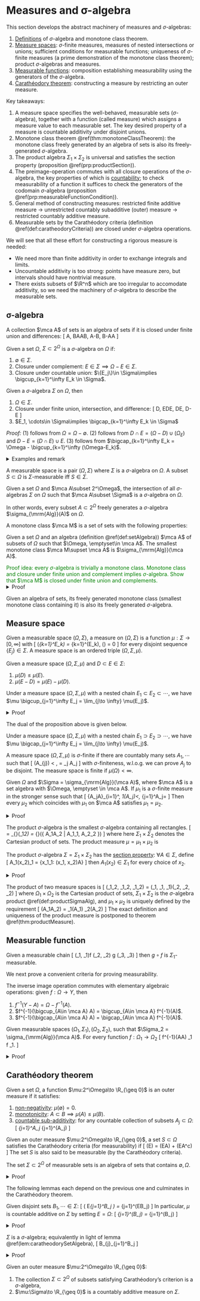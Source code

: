 # Measures and σ-algebra {#abstractMachinery}

This section develops the abstract machinery of measures and $\sigma$-algebras: 

1. [Definitions](#sigmaDefinition) of $\sigma$-algebra and monotone class theorem. 
2. [Measure spaces](#measurableSpace): 
    $\sigma$-finite measures, measures of nested intersections or unions; 
    sufficient conditions for measurable functions; uniqueness of $\sigma$-finite 
    measures (a prime demonstration of the monotone class theorem); 
    product $\sigma$-algebras and measures. 
2. [Measurable functions](#measurableFunction): 
    composition establishing measurability 
    using the generators of the $\sigma$-algebra. 
3. [Carathéodory theorem](#caratheodory): constructing 
    a measure by restricting an outer measure. 

Key takeaways: 

1. A measure space specifies the well-behaved, measurable 
    sets ($\sigma$-algebra), together with a function (called measure) which assigns a measure value 
    to each measurable set. The key desired property of a measure is 
    countable additivity under disjoint unions.
3. Monotone class theorem \@ref(thm:monotoneClassTheorem): 
    the monotone class freely generated by an algebra of sets is also its 
    freely-generated $\sigma$-algebra. 
4. The product algebra $\Sigma_1\times \Sigma_2$ is universal and satisfies 
    the section property (proposition \@ref(prp:productSection)). 
2. The preimage-operation commutes with all closure operations
    of the $\sigma$-algebra, the key properties of which is <u>countability</u>; 
    to check measurability of a function it suffices to check the generators 
    of the codomain $\sigma$-algebra (proposition \@ref(prp:measurableFunctionCondition)). 
5. General method of constructing measures: restricted finite additive measure $\to$ 
    unrestricted countably subadditive (outer) measure $\to$ 
    restricted countably additive measure. 
6. Measurable sets by the Carathéodory criteria 
    (definition \@ref(def:caratheodoryCriteria)) are closed under 
    $\sigma$-algebra operations. 

We will see that all these effort for constructing a rigorous measure is needed: 

- We need more than finite additivity in order to exchange integrals and limits. 
- Uncountable additivity is too strong: points have measure zero, 
    but intervals should have nontrivial measure. 
- There exists subsets of $\R^n$ which are too irregular to accomodate additivity, 
    so we need the machinery of $\sigma$-algebra to describe the measurable sets. 


## σ-algebra {#sigmaDefinition -}

:::{.definition #setAlgebra name="algebra of sets"}
A collection $\mca A$ of sets is an algebra 
of sets if it is closed under finite union and 
differences: 
\[ 
    A, B\in \mca A\implies A\cup B, A-B, B-A\in \mca A 
\] 
:::

:::{.definition name="σ-algebra"}
Given a set $\Omega$, $\Sigma\subset 2^\Omega$ is a $\sigma$-algebra on $\Omega$ if: 

1. $\emptyset\in \Sigma$. 
2. Closure under complement: $E\in \Sigma\implies \Omega-E\in \Sigma$. 
3. Closure under countable union: 
    $\{E_j\}\in \Sigma\implies \bigcup_{k=1}^\infty E_k \in \Sigma$. 
:::

:::{.proposition name="derived properties of σ-algebras"}
Given a $\sigma$-algebra $\Sigma$ on $\Omega$, then 

1. $\Omega\in \Sigma$. 
2. Closure under finite union, intersection, and difference: 
\[ 
    D, E\in \Sigma\implies D\cup E, D\cap E, D-E\in \Sigma 
\] 
3. $E_1, \cdots\in \Sigma\implies \bigcap_{k=1}^\infty E_k \in \Sigma$
:::
_Proof:_ (1) follows from $\Omega=\Omega-\emptyset$. 
(2) follows from $D\cap E = (\Omega-D)\cup (\Omega_E)$ and $D-E=(D\cap E)\cup E$. 
(3) follows from $\bigcap_{k=1}^\infty E_k = \Omega - \bigcup_{k=1}^\infty (\Omega-E_k)$. 

<details>
<summary>Examples and remark</summary>

:::{.example}
Given any set $\Omega$, both $\{\emptyset, \Omega\}$ and $2^\Omega$ are $\sigma$-algebras 
on $\Omega$. The set of all subsets $E$ such that $E$ 
is countable or $\Omega-E$ countable is a $\sigma$-algebra (countable 
union of countable set is countable, else if one element's complement 
is countable, then the union's complement is countable, too). 
:::

:::{.remark}
A $\sigma$-algebra on $\Omega$ is a subset of $2^\Omega$ that contains $\emptyset$ 
and is closed under countable union. Compare to a topology on $\Omega$, which 
is a subset of $2^\Omega$ that contains $\emptyset, \Omega$, and is closed under 
arbitrary unions and finite intersections. 
:::
</details>

:::{.definition name="measurable space, measurable set"}
A measurable space is a pair $(\Omega, \Sigma)$ where $\Sigma$ is a $\sigma$-algebra 
on $\Omega$. 
A subset $S\subset \Omega$ is $\Sigma$-measurable iff $S\in \Sigma$. 
:::

:::{.definition name="freely generated σ-algebra"}
Given a set $\Omega$ and $\mca A\subset 2^\Omega$, the intersection 
of all $\sigma$-algebras $\Sigma$ on $\Omega$ such that 
$\mca A\subset \Sigma$ is a $\sigma$-algebra on $\Omega$. 

In other words, every subset $A\subset 2^\Omega$ freely generates 
a $\sigma$-algebra $\sigma_{\mrm{Alg}}(A)$ on $\Omega$.
:::

:::{.definition name="monotone class"}
A monotone class $\mca M$ is a set of sets with the following 
properties: 
\begin{align}
    A_1, \cdots \in \mca M, \quad A_j\nearrow A &\implies A\in \mca M \\ 
    A_1, \cdots \in \mca M, \quad A_j\searrow A &\implies A\in \mca M
\end{align}
:::

:::{.theorem #monotoneClassTheorem name="monotone class theorem"}
Given a set $\Omega$ and an algebra (definition \@ref(def:setAlgebra)) $\mca A$ 
of subsets of $\Omega$ such that $\Omega, \emptyset\in \mca A$. 
The smallest monotone class $\mca M\supset \mca A$ is $\sigma_{\mrm{Alg}}(\mca A)$. 
:::
<span style="color:green">
Proof idea: every $\sigma$-algebra is trivially a monotone class. 
Monotone class and closure under finite union and complement implies $\sigma$-algebra. 
Show that $\mca M$ is closed under finite union and complements. 
</span>
<details>
<summary>Proof</summary>
If a monotone class $\mca M\supset \mca A$ 
is closed under complement and finite unions, 
then for any $A_1, \cdots\in \mca A$, the sequence of partial unions 
approaches the countable union in limit: 
\[ 
    \left(B_j = \bigcup_{k=1}^j A_j \in \mca M\right) \nearrow
    \bigcup_{j=1}^\infty A_j \in \mca M 
\] 
Together with complements, this shows that that 
$\mca M$ is a $\sigma$-algebra. To show that $\mca M$ 
is indeed closed under complement and finite union, argue for 
every set $A\in \mca M$ that the set $C(A)$ of all sets which 
stay within $\mca M$ under union is a 
monotone class: 
\[ 
    A\cup \bigcup_{j=1}^\infty B_j = \bigcup_{j=1}^\infty A\cup B \in \mca M
\] 
By the algebraic property of $\mca A$ we have 
$\mca A\subset C(A) =\mca M$ (this step requires the minimality of $\mca M$!). 
This shows that $\mca M$ is 
closed under complement and finite union, 
hence is a $\Sigma$-algebra. 
</details>

:::{.corollary} 
Given an algebra of sets, its freely generated monotone class 
(smallest monotone class containing it) is also its freely generated 
$\sigma$-algebra. 
:::

## Measure space{#measurableSpace -}
:::{.definition name="measure, measure space"}
Given a measurable space $(\Omega, \Sigma)$, a 
measure on $(\Omega, \Sigma)$ is a function 
$\mu:\Sigma\to [0, \infty]$ with 
\[ 
    \mu \left(\bigsqcup_{k=1}^\infty E_k\right) 
    = \sum_{k=1}^\infty \mu(E_k), \quad \mu(\emptyset) = 0 
\] 
for every disjoint sequence $\{E_j\} \in \Sigma$. 
A measure space is an ordered triple $(\Omega, \Sigma, \mu)$. 
:::

:::{.proposition name="elementary properties of measures"}
Given a measure space $(\Omega, \Sigma, \mu)$ and $D\subset E\in \Sigma$: 

1. $\mu(D) \leq \mu(E)$.
2. $\mu(E - D) = \mu(E) - \mu(D)$. 
:::

:::{.proposition name="measure of nested union"}
Under a measure space $(\Omega, \Sigma, \mu)$ with a nested 
chain $E_1\subset E_2\subset \cdots$, we have 
$\mu \bigcup_{j=1}^\infty E_j = \lim_{j\to \infty} \mu(E_j)$.  
:::
<details>
<summary>Proof</summary>
Only consider the case $\mu(E_k) < \infty$ 
and define $E_0=\emptyset$, then 
$\bigcup_{j=1}^\infty E_j = \bigsqcup_{j=1}^\infty E_j - E_{j-1}$. 
Using the disjoint union additivity 
\begin{align}
    \bigcup_{j=1}^\infty E_j 
    &= \sum_{j=1}^\infty \mu(E_j - E_{j-1}) 
    = \lim_{k\to \infty} \sum_{j=1}^k \mu(E_j) - \mu(E_{j-1}) 
    = \lim_{k\to \infty} \mu(E_k)
\end{align}
</details>

The dual of the proposition above is given below. 

:::{.corollary name="measure of nested intersection"}
Under a measure space $(\Omega, \Sigma, \mu)$ with a nested 
chain $E_1\supset E_2\supset \cdots$, we have 
$\mu \bigcap_{j=1}^\infty E_j = \lim_{j\to \infty} \mu(E_j)$. 
:::

:::{.definition #finiteMeasure name="finite and σ-finite measures"}
A measure space $(\Omega, \Sigma, \mu)$ is $\sigma$-finite 
if there are countably many sets $A_1, \cdots$ such that 
\[ 
    \mu(A_{\forall j}) < \infty, \quad \Omega = \bigcup_j A_j
\] 
with $\sigma$-finiteness, w.l.o.g. we can prove $A_j$ to be disjoint. 
The measure space is finite if $\mu(\Omega)<\infty$. 
:::

:::{.theorem #uniqueMeasure name="uniqueness of measures"}
Given $\Omega$ and $\Sigma = \sigma_{\mrm{Alg}}(\mca A)$, where $\mca A$ 
is a set algebra with $\Omega, \emptyset \in \mca A$. 
If $\mu_1$ is a $\sigma$-finite measure in the stronger sense such that 
\[ 
    \exists \{A_j\in \mca A\}_{i=1}^\infty, \quad \mu_1(A_j)<\infty, \quad 
    \bigcup_{j=1}^\infty A_j=\Omega 
\] 
Then every $\mu_2$ which coincides with $\mu_1$ on $\mca A$ 
satisfies $\mu_1=\mu_2$. 
:::
<details>
<summary>Proof</summary>
First assume that $\mu_1(\Omega)<\infty$. Consider 
\[ 
    \mca M = \{A\in \Sigma: \mu_1(A) = \mu_2(A)\} \supset \mca A
\]  If this is shown to be a monotone class, then $\Sigma\subseteq \mca M$ 
(in fact it's equality by $A\in \Sigma$ condition). Given an 
increasing sequence of sets $A_j\subset \mca M$, construct 
$B_1 = A_1, B_{j>1} = A_j - A_{j-1}$, then 
\[ 
    \mu_1(A_{n\to \infty}) 
    = \mu_1 \bigsqcup_{j=1}^{n\to \infty} B_j 
    = \lim_{n\to \infty} \sum_{j=1}^n \mu_1(B_j) 
    = \lim_{n\to \infty} \mu_1(A_n) = \lim_{n\to \infty} \mu_2(A_n) 
    = \mu_2(A_{n\to \infty}) 
\] 
Additionally, $A\in \mca A\implies A^c\in \mca M$ since $\mu_j(A^c) = \mu_j(\Omega)-\mu_j(A)$
by $\mu_j$ finite, from which $\mca M$ is a monotone class. 
Next, for general $\sigma$-finite measures, $\mu_1(B\cap A_0) = \mu_2(B\cap A_0)$ for every 
$\mu(A_0)<\infty$ and $B\in \Sigma$ since $A_0\cap \Sigma = \sigma_{\mrm{Alg}}(A_0 \cap \mca A)$. 
By $\sigma$-finite assumption choose $\Omega = \bigsqcup A_j$ each with finite measure, then 
\[ 
    \mu_1(B\in \Sigma) = \mu_1 \bigsqcup_{j=1}^\infty A_j\cap B 
    = \sum_{j=1}^\infty \mu_1(A_j\cap B) 
    = \sum_{j=1}^\infty \mu_2(A_j\cap B) = \mu_2(B)
\] 
</details>

:::{.definition #productSigmaAlg name="product σ-algebra"}
The product $\sigma$-algebra is the smallest 
$\sigma$-algebra containing all rectangles. 
\[ 
    \Sigma = \sigma_{\mrm{Alg}}(\Sigma_1\times \Sigma_2) 
    = \sigma_{\mrm{Alg}}\left(\{
        A_1\times A_2 | A_1\in \Sigma_1, A_2\in \Sigma_2
    \}\right)
\] 
where here $\Sigma_1\times \Sigma_2$ denotes the Cartesian 
product of sets. The product measure $\mu = \mu_1\times \mu_2$ is 
:::


:::{.proposition #productSection name="section property of product algebra"}
The product $\sigma$-algebra $\Sigma = \Sigma_1\times \Sigma_2$ 
has the <u>section property</u>: $\forall A\in \Sigma$, define 
\[ 
    A_1(x_2)\in \Omega_1 = \{x_1\in \Omega_1: (x_1, x_2)\in A\}
\] 
then $A_1(x_2)\in \Sigma_1$ for every choice of $x_2$. 
:::
<details>
<summary>Proof</summary>
The set $\Sigma'$ of all subsets of $\Omega_1\times \Omega_2$ 
(regarded as Cartesian product of sets) 
satisfying the section property is a $\sigma$-algebra containing 
$\Sigma_1\times \Sigma_2$; the proof concludes by the universal 
property of $\Sigma_1\times \Sigma_2$. 
</details>


:::{.definition name="product measures"}
The product of two measure spaces is 
\[ 
    (\Omega_1\times \Omega_2, \Sigma_1\times \Sigma_2, \mu_1\times \mu_2) 
    = (\Omega_1, \Sigma_1, \mu_1)\times (\Omega_2, \Sigma_2, \mu_2)
\] 
where $\Omega_1\times \Omega_2$ is the Cartesian product of sets, 
$\Sigma_1\times \Sigma_2$ is the $\sigma$-algebra product 
\@ref(def:productSigmaAlg), 
and $\mu_1\times \mu_2$ is uniquely 
defined by the requirement 
\[ 
    \mu(A_1\times A_2) = \mu_1(A_1) \mu_2(A_2)
\] 
The exact definition and uniqueness of the 
product measure is postponed to 
theorem \@ref(thm:productMeasure). 
:::

## Measurable function {#measurableFunction -}

:::{.proposition name="composition preserves measurability"}
Given a measurable chain 
\[ 
    (\Omega_1, \Sigma_1)\xrightarrow f (\Omega_2, \Sigma_2) 
    \xrightarrow g (\Omega_3, \Sigma_3)
\] 
then $g\circ f$ is $\Sigma_1$-measurable. 
::: 

We next prove a convenient criteria for proving measurability. 

:::{.proposition name="algebra of function preimages"}
The inverse image operation commutes with elementary algebraic operations: 
given $f:\Omega\to Y$, then 

1. $f^{-1}(Y-A) = \Omega - f^{-1}(A)$. 
2. $f^{-1}(\bigcup_{A\in \mca A} A) = \bigcup_{A\in \mca A} f^{-1}(A)$. 
3. $f^{-1}(\bigcap_{A\in \mca A} A) = \bigcap_{A\in \mca A} f^{-1}(A)$. 
:::

:::{.proposition #measurableFunctionCondition name="condition for measurable function"}
Given measurable spaces $(\Omega_1, \Sigma_1), (\Omega_2, \Sigma_2)$, 
such that $\Sigma_2 = \sigma_{\mrm{Alg}}(\mca A)$. 
For every function $f:\Omega_1\to \Omega_2$ 
\[ 
    f^{-1}(\forall A\in \mca A) \in \Sigma_1 \implies 
    f \quad \Sigma_1\text{-measurable}. 
\] 
:::
<details>
<summary>Proof</summary>
Consider the subsets 
whose preimage are measurable 
\[  
    \mca T = \{B\in \Sigma_2 | f^{-1}(B)\in \Sigma_1\} \supset \mca A
\] 
It suffices to show that $\Sigma_2 \subset \mca T$. 
To do so, we show that $\mca T$ is a $\sigma$-algebra 
by the well-behavior of set operations under preimage: 

- $\emptyset = f^{-1}(\emptyset) = \emptyset \in \Sigma_1,
    f^{-1}(\Omega_2) = \Omega_1\in \Sigma_1$. 
- For complement: given $B\in \mca T: f^{-1}(\Omega_2-B) = \Omega_1-f^{-1}(B) \in \Sigma_1$. 
- For countable union: 
    $\displaystyle f^{-1}\bigcup B_j = \bigcup f^{-1}B_j \in \Sigma_1$. 

The algebra of preimage commutes with all elementary set operations. 
</details>

## Carathéodory theorem {#caratheodory -}

:::{.definition #defOuterMeasure name="outer measure"}
Given a set $\Omega$, a function $\mu:2^\Omega\to \R_{\geq 0}$ 
is an outer measure if it satisfies: 

1. <u>non-negativity</u>: $\mu(\emptyset) = 0$. 
2. <u>monotonicity</u>: $A\subset B\implies \mu(A) \leq \mu(B)$. 
3. <u>countable sub-additivity</u>: for any countable collection of 
    subsets $A_j\subset \Omega$: 
    \[ 
        \mu \bigcup_{j=1}^\infty A_j \leq \sum_{j=1}^\infty \mu(A_j)
    \] 
:::

:::{.definition #caratheodoryCriteria name="Carathéodory criteria"}
Given an outer measure $\mu:2^\Omega\to \R_{\geq 0}$, 
a set $S\subset \Omega$ satisfies the Carathéodory criteria (for measurability) 
if 
\[ 
    \mu(\forall E) = \mu(E\cap A) + \mu(E\cap A^c) 
\] 
The set $S$ is also said to be measurable (by the Carathéodory criteria). 
:::

:::{.lemma #caratheodorySetAlgebra name="measurable sets form a set-algebra"}
The set $\Sigma\subset 2^\Omega$ of measurable sets is an algebra of sets 
that contains $\emptyset, \Omega$. 
:::
<details>
<summary>Proof</summary>
We have $\emptyset, \Omega \in \Sigma$ 
by definition \@ref(def:caratheodoryCriteria) immediately. 
To show that $\Sigma$ is closed under countable intersection: 
given $A, B\in \Sigma$, applying the given condition on $(E, A), (\cdot, B)$ yields  
\begin{align}
    \mu(E) 
    &= \mu(E\cap A) + \mu(E\cap A^c)  \\ 
    &= \mu(E\cap A\cap B) + \mu(E\cap A\cap B^c) + \mu(E\cap A^c\cap B) 
    + \mu(E\cap A^c \cap B^c)
\end{align}
We wish to show that the RHS equals 
$\mu(E\cap A\cap B) + \mu(E\cap (A\cap B)^c)$. 
To this end, note that (using addition in place of union to reduce clutter): 
\begin{align}
    (A\cap B)^c &= A^c\cap B + A\cap B^c + A^c\cap B^c \\ 
    \mu(E\cap (A\cap B)^c) &= \mu(E\cap (A\cap B)^c\cap A) + 
    \mu(E\cap (A\cap B)^c \cap A^c) \\ 
    &= \mu(E\cap A\cap B^c) + \mu(E\cap A^c\cap B + E\cap A^c\cap B^c) \\ 
    &= \mu(E\cap A\cap B^c) + \mu(E\cap A^c\cap B) + \mu(E\cap A^c\cap B^c) \\ 
\end{align}
</details>

The following lemmas each depend on the previous one and culminates in the 
Carathéodory theorem. 

:::{.lemma #caratheodoryAdditive name="countable additivity on measurable sets"}
Given disjoint sets $B_1, \cdots \in \Sigma$: 
\[ 
    \mu \left(
        E\cap \bigsqcup_{j=1}^\infty B_j 
    \right) = \sum_{j=1}^\infty \mu(E\cap B_j)
\] 
In particular, $\mu$ is countable additive on $\Sigma$ by setting $E=\Omega$: 
\[ 
    \mu \bigsqcup_{j=1}^\infty (B_j\in \Sigma) = \sum_{j=1}^\infty \mu(B_j) 
\] 
:::
<details>
<summary>Proof</summary>
For disjoint $B_1, B_2\in \Sigma$, applying 
definition \@ref(def:caratheodoryCriteria) yields 
$\mu(B_1\sqcup B_2) = \mu(B_1) + \mu(B_2)$; finite additivity follows by induction. 
In particular, this implies the following limit 
since it holds for each $m$ 
\[ 
    \lim_{m\to \infty} \mu\left(
        E\cap \bigsqcup_{j=1}^m B_j 
    \right)
    = \sum_{j=1}^\infty \mu(E\cap B_j)
    (\#eq:caratheodoryLimit)
\] 
We next show countable additivity: given disjoint $B_1, \cdots$ 
\[ 
    \lim_{m\to \infty} \mu\left(
        E\cap \bigsqcup_{j=1}^m B_j 
    \right) \leq \mu \left(
        E\cap \bigsqcup_{j=1}^\infty B_j 
    \right) = \mu \left(\bigsqcup_{j=1}^\infty E\cap B_j\right) 
    \leq \sum_{j=1}^\infty \mu(E\cap B_j)
\] 
But the LHS and RHS are exactly those of equation \@ref(eq:caratheodoryLimit), so 
we obtain the equality by sandwich-ing 
\[ 
    \mu \left(
        E\cap \bigsqcup_{j=1}^\infty B_j 
    \right) = \sum_{j=1}^\infty \mu(E\cap B_j)
\] 
</details>

:::{.lemma name="Carathéodory-measurable sets form a sigma-algebra"}
$\Sigma$ is a $\sigma$-algebra; equivalently 
in light of lemma \@ref(lem:caratheodorySetAlgebra), 
\[ 
    B_{\forall j}\in \Sigma\implies \bigcup_{j=1}^\infty B_j \in \Sigma 
\] 
:::
<details>
<summary>Proof</summary>
Without loss of generality assume $B_j$ distinct. 
One direction follows from countable subadditivity: 
\[ 
    \mu(E) = \mu((E\cap B)\cup (E\cap B^c)) \leq \mu(E\cap B) + \mu(E\cap B^c)
\] 
For the other direction, the following equation holds for each $m$ thus in limit 
\[ 
    \mu_E = \lim_{m\to \infty} \mu\left(E\cap \bigcup_{j=1}^m B_j \right) + \mu \left[
        E\cap \left(\bigcup_{j=1}^m B_j\right)^c
    \right]
    (\#eq:caratheodoryuni) 
\] 
The limit of the first term is known to be $\mu(E\cap B)$, the second term 
\[ 
    \mu \left[
        E\cap \left(\bigcup_{j=1}^m B_j\right)^c
    \right] \geq \mu(E\cap B^c) 
\] 
by subadditivity; substituting into equation \@ref(eq:caratheodoryuni)
completes the proof. 
\[ 
    \mu_E \geq \mu\left(E\cap \bigcup_{j=1}^\infty B_j \right) + \mu \left[
        E\cap \left(\bigcup_{j=1}^\infty B_j\right)^c
    \right]
\] 
</details>

:::{.theorem #measureConstruction name="Carathéodory theorem"}
Given an outer measure $\mu:2^\Omega\to \R_{\geq 0}$: 

1. The collection $\Sigma\subset 2^\Omega$ of subsets 
    satisfying Carathéodory's criterion is a $\sigma$-algebra, 
2. $\mu:\Sigma\to \R_{\geq 0}$ is a countably additive measure on $\Sigma$. 
:::